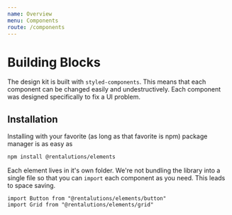 ```yaml
---
name: Overview
menu: Components
route: /components
---
```


# Building Blocks

The design kit is built with `styled-components`. This means that each component can be changed easily and undestructively. Each component was designed specifically to fix a UI problem.

## Installation

Installing with your favorite (as long as that favorite is npm) package manager is as easy as

```bash
npm install @rentalutions/elements
```

Each element lives in it's own folder. We're not bundling the library into a single file so that you can `import` each component as you need. This leads to space saving.

```
import Button from "@rentalutions/elements/button"
import Grid from "@rentalutions/elements/grid"
```
